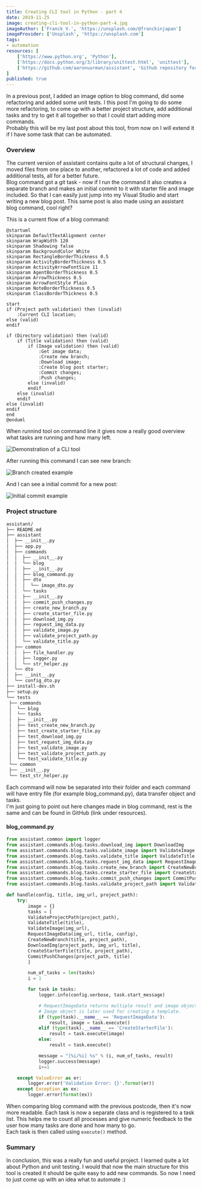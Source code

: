 ```yaml
---
title: Creating CLI tool in Python - part 4
date: 2019-11-25
image: creating-cli-tool-in-python-part-4.jpg
imageAuthor: ['Franck V.', 'https://unsplash.com/@franckinjapan']
imageProvider: ['Unsplash', 'https://unsplash.com']
tags:
- automation
resources: [
	['https://www.python.org', 'Python'],
	['https://docs.python.org/3/library/unittest.html', 'unittest'],
	['https://github.com/aaronuurman/assistant', 'Github repository for this post series']
]
published: true
---
```


In a previous post, I added an image option to blog command, did some refactoring and
added some unit tests. I this post I'm going to do some more refactoring, to come up with a better project structure, add additional tasks and try to get it all together so that I could start adding more commands. <br />
Probably this will be my last post about this tool, from now on I will extend it if I have some task that can be automated.

### Overview

The current version of assistant contains quite a lot of structural changes, I moved files from one place to another, refactored a lot of code and added additional tests, all for a better future.<br />
Blog command got a git task - now if I run the command it also creates a separate branch and makes an initial commit to it with starter file and image included. So that I can easily just jump into my Visual Studio and start writing a new blog post. This same post is also made using an assistant blog command, cool right?<br />

This is a current flow of a blog command:

<Modal>

```plantuml
@startuml
skinparam DefaultTextAlignment center
skinparam WrapWidth 120
skinparam Shadowing false
skinparam BackgroundColor White
skinparam RectangleBorderThickness 0.5
skinparam ActivityBorderThickness 0.5
skinparam ActivityArrowFontSize 11
skinparam AgentBorderThickness 0.5
skinparam ArrowThickness 0.5
skinparam ArrowFontStyle Plain
skinparam NoteBorderThickness 0.5
skinparam ClassBorderThickness 0.5

start
if (Project path validation) then (invalid)
	:Current CLI location;
else (valid)
endif

if (Directory validation) then (valid)
	if (Title validation) then (valid)
		if (Image validation) then (valid)
			:Get image data;
			:Create new branch;
			:Download image;
			:Create blog post starter;
			:Commit changes;
			:Push changes;
		else (invalid)
		endif
	else (invalid)
	endif
else (invalid)
endif
end
@enduml
```

</Modal>

When runnind tool on command line it gives now a really good overview what tasks are running and how many left.

<Modal>

<img
  src="https://i.imgur.com/ZqJzeVQ.gif"
  alt="Demonstration of a CLI tool"
  className="my-1"
/>

</Modal>

After running this command I can see new branch:

<Modal>

<img
  src="https://i.imgur.com/itlBHLh.png"
  alt="Branch created example"
  className="my-1"
/>

</Modal>

And I can see a initial commit for a new post:

<Modal>

<img
  src="https://i.imgur.com/eTKKVTr.png"
  alt="Initial commit example"
  className="my-1"
/>

</Modal>

### Project structure

```bash
assistant/
├── README.md
├── assistant
│  ├── __init__.py
│  ├── app.py
│  ├── commands
│  │  ├── __init__.py
│  │  └── blog
│  │  ├── __init__.py
│  │  ├── blog_command.py
│  │  ├── dto
│  │  │  └── image_dto.py
│  │  └── tasks
│  │  ├── __init__.py
│  │  ├── commit_push_changes.py
│  │  ├── create_new_branch.py
│  │  ├── create_starter_file.py
│  │  ├── download_img.py
│  │  ├── reguest_img_data.py
│  │  ├── validate_image.py
│  │  ├── validate_project_path.py
│  │  └── validate_title.py
│  ├── common
│  │  ├── file_handler.py
│  │  ├── logger.py
│  │  └── str_helper.py
│  └── dto
│  ├── __init__.py
│  └── config_dto.py
├── install-dev.sh
├── setup.py
└── tests
 ├── commands
 │  └── blog
 │  └── tasks
 │  ├── __init__.py
 │  ├── test_create_new_branch.py
 │  ├── test_create_starter_file.py
 │  ├── test_download_img.py
 │  ├── test_request_img_data.py
 │  ├── test_validate_image.py
 │  ├── test_validate_project_path.py
 │  └── test_validate_title.py
 └── common
 ├── __init__.py
 └── test_str_helper.py
```

Each command will now be separated into their folder and each command will have entry file (for example blog_command.py), data transfer object and tasks.<br />
I'm just going to point out here changes made in blog command, rest is the same and can be found in GitHub (link under resources).

#### blog_command.py

```python
from assistant.common import logger
from assistant.commands.blog.tasks.download_img import DownloadImg
from assistant.commands.blog.tasks.validate_image import ValidateImage
from assistant.commands.blog.tasks.validate_title import ValidateTitle
from assistant.commands.blog.tasks.reguest_img_data import RequestImageData
from assistant.commands.blog.tasks.create_new_branch import CreateNewBranch
from assistant.commands.blog.tasks.create_starter_file import CreateStarterFile
from assistant.commands.blog.tasks.commit_push_changes import CommitPushChanges
from assistant.commands.blog.tasks.validate_project_path import ValidateProjectPath

def handle(config, title, img_url, project_path):
	try:
		image = {}
		tasks = [
		ValidateProjectPath(project_path),
		ValidateTitle(title),
		ValidateImage(img_url),
		RequestImageData(img_url, title, config),
		CreateNewBranch(title, project_path),
		DownloadImg(project_path, img_url, title),
		CreateStarterFile(title, project_path),
		CommitPushChanges(project_path, title)
		]

		num_of_tasks = len(tasks)
		i = 1

		for task in tasks:
			logger.info(config.verbose, task.start_message)

			# RequestImageData returns multiple result and image object.
			# Image object is later used for creating a template.
			if (type(task).__name__ == 'RequestImageData'):
				result, image = task.execute()
			elif (type(task).__name__ == 'CreateStarterFile'):
				result = task.execute(image)
			else:
				result = task.execute()

			message = "[%i/%i] %s" % (i, num_of_tasks, result)
			logger.success(message)
			i+=1

	except ValueError as er:
		logger.error('Validation Error: {}'.format(er))
	except Exception as ex:
		logger.error(format(ex))

```

When comparing blog command with the previous postcode, then it's now more readable.
Each task is now a separate class and is registered to a task list. This helps me to count all processes and give numeric feedback to the user how many tasks are done and how many to go.<br />
Each task is then called using `execute()` method.

### Summary

In conclusion, this was a really fun and useful project. I learned quite a lot about Python and unit testing. I would that now the main structure for this tool is created it should be quite easy to add new commands. So now I need to just come up with an idea what to automate :)
